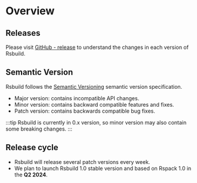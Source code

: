 # Overview

## Releases

Please visit [GitHub - release](https://github.com/web-infra-dev/rsbuild/releases) to understand the changes in each version of Rsbuild.

## Semantic Version

Rsbuild follows the [Semantic Versioning](https://semver.org/lang/zh-CN/) semantic version specification.

- Major version: contains incompatible API changes.
- Minor version: contains backward compatible features and fixes.
- Patch version: contains backwards compatible bug fixes.

:::tip
Rsbuild is currently in 0.x version, so minor version may also contain some breaking changes.
:::

## Release cycle

- Rsbuild will release several patch versions every week.
- We plan to launch Rsbuild 1.0 stable version and based on Rspack 1.0 in the **Q2 2024**.
